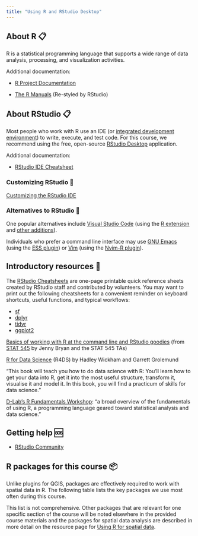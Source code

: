 ```yaml
---
title: "Using R and RStudio Desktop"
---
```


## About R 📋

R is a statistical programming language that supports a wide range of data analysis, processing, and visualization activities.

Additional documentation:

-   [R Project Documentation](https://www.r-project.org/other-docs.html)

-   [The R Manuals](https://rstudio.github.io/r-manuals/) (Re-styled by RStudio)

## About RStudio 📋

Most people who work with R use an IDE (or [integrated development environment](https://en.wikipedia.org/wiki/Integrated_development_environment)) to write, execute, and test code. For this course, we recommend using the free, open-source [RStudio Desktop](https://www.rstudio.com/products/rstudio/download/#download) application.

Additional documentation:

-   [RStudio IDE Cheatsheet](https://raw.githubusercontent.com/rstudio/cheatsheets/main/rstudio-ide.pdf)

### Customizing RStudio 🎨

[Customizing the RStudio IDE](https://support.rstudio.com/hc/en-us/articles/200549016-Customizing-RStudio)

### Alternatives to RStudio 🧰

One popular alternatives include [Visual Studio Code](https://code.visualstudio.com/) (using the [R extension](https://marketplace.visualstudio.com/items?itemName=REditorSupport.r) and [other additions](https://code.visualstudio.com/docs/languages/r)).

Individuals who prefer a command line interface may use [GNU Emacs](https://www.gnu.org/s/emacs/) (using the [ESS plugin](https://ess.r-project.org/)) or [Vim](https://www.vim.org/) (using the [Nvim-R plugin](https://www.vim.org/scripts/script.php?script_id=2628)).

## Introductory resources 🐣

The [RStudio Cheatsheets](https://www.rstudio.com/resources/cheatsheets/) are one-page printable quick reference sheets created by RStudio staff and contributed by volunteers. You may want to print out the following cheatsheets for a convenient reminder on keyboard shortcuts, useful functions, and typical workflows:

-   [sf](https://raw.githubusercontent.com/rstudio/cheatsheets/main/sf.pdf)
-   [dplyr](https://raw.githubusercontent.com/rstudio/cheatsheets/main/data-transformation.pdf)
-   [tidyr](https://raw.githubusercontent.com/rstudio/cheatsheets/main/tidyr.pdf)
-   [ggplot2](https://raw.githubusercontent.com/rstudio/cheatsheets/main/data-visualization.pdf)

[Basics of working with R at the command line and RStudio goodies](https://stat545.com/r-basics.html) (from [STAT 545](https://stat545.com/) by Jenny Bryan and the STAT 545 TAs)

[R for Data Science](https://r4ds.had.co.nz/) (R4DS) by Hadley Wickham and Garrett Grolemund

"This book will teach you how to do data science with R: You'll learn how to get your data into R, get it into the most useful structure, transform it, visualise it and model it. In this book, you will find a practicum of skills for data science."

[D-Lab's R Fundamentals Workshop](https://github.com/dlab-berkeley/R-Fundamentals): "a broad overview of the fundamentals of using R, a programming language geared toward statistical analysis and data science."

## Getting help 🆘

-   [RStudio Community](https://community.rstudio.com/)

## R packages for this course 📦

Unlike plugins for QGIS, packages are effectively required to work with spatial data in R. The following table lists the key packages we use most often during this course.

This list is not comprehensive. Other packages that are relevant for one specific section of the course will be noted elsewhere in the provided course materials and the packages for spatial data analysis are described in more detail on the resource page for [Using R for spatial data](/resources/r-spatial).
